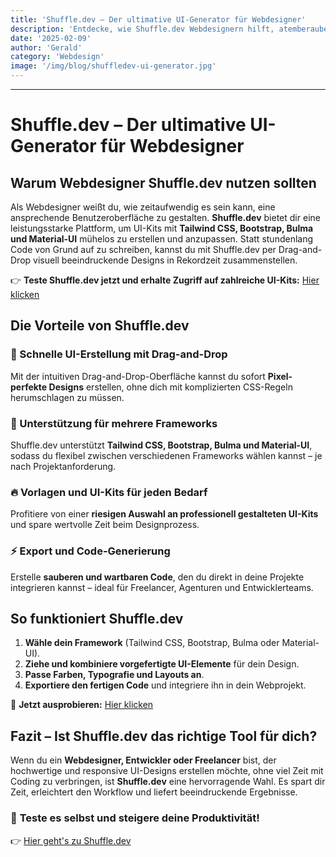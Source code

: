 ```yaml
---
title: 'Shuffle.dev – Der ultimative UI-Generator für Webdesigner'
description: 'Entdecke, wie Shuffle.dev Webdesignern hilft, atemberaubende UI-Kits mit Tailwind CSS, Bootstrap und mehr zu erstellen. Jetzt testen!'
date: '2025-02-09'
author: 'Gerald'
category: 'Webdesign'
image: '/img/blog/shuffledev-ui-generator.jpg'
---
```


---

# Shuffle.dev – Der ultimative UI-Generator für Webdesigner

## Warum Webdesigner Shuffle.dev nutzen sollten

Als Webdesigner weißt du, wie zeitaufwendig es sein kann, eine ansprechende Benutzeroberfläche zu gestalten. **Shuffle.dev** bietet dir eine leistungsstarke Plattform, um UI-Kits mit **Tailwind CSS, Bootstrap, Bulma und Material-UI** mühelos zu erstellen und anzupassen. Statt stundenlang Code von Grund auf zu schreiben, kannst du mit Shuffle.dev per Drag-and-Drop visuell beeindruckende Designs in Rekordzeit zusammenstellen.

👉 **Teste Shuffle.dev jetzt und erhalte Zugriff auf zahlreiche UI-Kits:** [Hier klicken](https://shuffle.dev/?aff_id=Wj5jEDR6)

## Die Vorteile von Shuffle.dev

### 🚀 Schnelle UI-Erstellung mit Drag-and-Drop

Mit der intuitiven Drag-and-Drop-Oberfläche kannst du sofort **Pixel-perfekte Designs** erstellen, ohne dich mit komplizierten CSS-Regeln herumschlagen zu müssen.

### 🎨 Unterstützung für mehrere Frameworks

Shuffle.dev unterstützt **Tailwind CSS, Bootstrap, Bulma und Material-UI**, sodass du flexibel zwischen verschiedenen Frameworks wählen kannst – je nach Projektanforderung.

### 🔥 Vorlagen und UI-Kits für jeden Bedarf

Profitiere von einer **riesigen Auswahl an professionell gestalteten UI-Kits** und spare wertvolle Zeit beim Designprozess.

### ⚡ Export und Code-Generierung

Erstelle **sauberen und wartbaren Code**, den du direkt in deine Projekte integrieren kannst – ideal für Freelancer, Agenturen und Entwicklerteams.

## So funktioniert Shuffle.dev

1. **Wähle dein Framework** (Tailwind CSS, Bootstrap, Bulma oder Material-UI).
2. **Ziehe und kombiniere vorgefertigte UI-Elemente** für dein Design.
3. **Passe Farben, Typografie und Layouts an**.
4. **Exportiere den fertigen Code** und integriere ihn in dein Webprojekt.

🔗 **Jetzt ausprobieren:** [Hier klicken](https://shuffle.dev/?aff_id=Wj5jEDR6)

## Fazit – Ist Shuffle.dev das richtige Tool für dich?

Wenn du ein **Webdesigner, Entwickler oder Freelancer** bist, der hochwertige und responsive UI-Designs erstellen möchte, ohne viel Zeit mit Coding zu verbringen, ist **Shuffle.dev** eine hervorragende Wahl. Es spart dir Zeit, erleichtert den Workflow und liefert beeindruckende Ergebnisse.

### 🎯 **Teste es selbst und steigere deine Produktivität!**

👉 [Hier geht's zu Shuffle.dev](https://shuffle.dev/?aff_id=Wj5jEDR6)